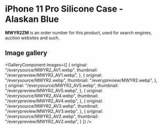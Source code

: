 
# iPhone 11 Pro Silicone Case - Alaskan Blue

<Callout type='info' emoji='👉🏻'>**MWYR2ZM** is an order number for this product, used for search engines, auction websites and such.</Callout>

## Image gallery

<GalleryComponent
    images={[
      {
        original: "/everysource/MWYR2_AV1.webp",
        thumbnail: "/everypreview/MWYR2_AV1.webp",
      },
      {
        original: "/everysource/MWYR2.webp",
        thumbnail: "/everypreview/MWYR2.webp",
      },
      {
        original: "/everysource/MWYR2_AV5.webp",
        thumbnail: "/everypreview/MWYR2_AV5.webp",
      },
      {
        original: "/everysource/MWYR2_AV4.webp",
        thumbnail: "/everypreview/MWYR2_AV4.webp",
      },
      {
        original: "/everysource/MWYR2_AV3.webp",
        thumbnail: "/everypreview/MWYR2_AV3.webp",
      },
      {
        original: "/everysource/MWYR2_AV2.webp",
        thumbnail: "/everypreview/MWYR2_AV2.webp",
      }
    ]}
  />
